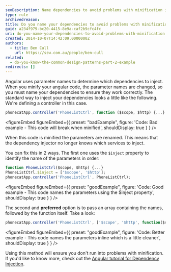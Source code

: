 ```yaml
---
seoDescription: Name dependencies to avoid problems with minification in Angular, ensuring correct injection of services even after code optimization.
type: rule
archivedreason:
title: Do you name your dependencies to avoid problems with minification?
guid: a234f979-bc20-4415-8e9a-caf2b9cfc4fc
uri: do-you-name-your-dependencies-to-avoid-problems-with-minification
created: 2014-10-07T14:42:09.0000000Z
authors:
  - title: Ben Cull
    url: https://ssw.com.au/people/ben-cull
related:
  - do-you-know-the-common-design-patterns-part-2-example
redirects: []
---
```


Angular uses parameter names to determine which dependencies to inject. When you minify your angular code, the parameter names are changed, so you must name your dependencies to ensure they work correctly.
The standard way to inject your dependencies looks a little like the following. We're defining a controller in this case.

```js
phonecatApp.controller('PhoneListCtrl', function ($scope, $http) {...}
```

<figureEmbed figureEmbed={{
  preset: "badExample",
  figure: 'Code: Bad example - This code will break when minified',
  shouldDisplay: true
} } />


When this code is minified the parameters are renamed. This means that the dependency injector no longer knows which services to inject.

You can fix this in 2 ways. The first one uses the `$inject` property to identify the name of the parameters in order:

```js
function PhoneListCtrl($scope, $http) {...}
PhoneListCtrl.$inject = ['$scope', '$http'];
phonecatApp.controller('PhoneListCtrl', PhoneListCtrl);
```

<figureEmbed figureEmbed={{
  preset: "goodExample",
  figure: 'Code: Good example - This code names the parameters using the $inject property',
  shouldDisplay: true
} } />


The second and **preferred** option is to pass an array containing the names, followed by the function itself. Take a look:

```js
phonecatApp.controller('PhoneListCtrl', ['$scope', '$http', function($scope, $http) {...}]);
```

<figureEmbed figureEmbed={{
  preset: "goodExample",
  figure: 'Code: Better example - This code names the parameters inline which is a little cleaner',
  shouldDisplay: true
} } />


Using this method will ensure you don't run into problems with minification. If you'd like to know more, check out the [Angular tutorial for Dependency Injection](https://docs.angularjs.org/tutorial/step_05).
